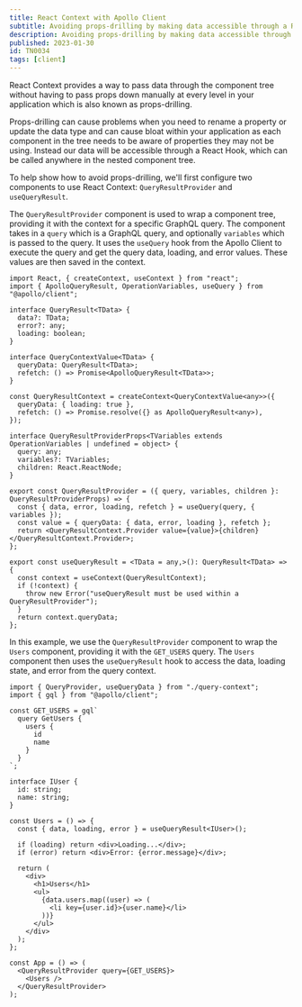 ```yaml
---
title: React Context with Apollo Client
subtitle: Avoiding props-drilling by making data accessible through a React Hook
description: Avoiding props-drilling by making data accessible through a React Hook, which can be called anywhere in the nested component tree.
published: 2023-01-30
id: TN0034
tags: [client]
---
```


React Context provides a way to pass data through the component tree without having to pass props down manually at every level in your application which is also known as props-drilling.

Props-drilling can cause problems when you need to rename a property or update the data type and can cause bloat within your application as each component in the tree needs to be aware of properties they may not be using. Instead our data will be accessible through a React Hook, which can be called anywhere in the nested component tree.

To help show how to avoid props-drilling, we'll first configure two components to use React Context: `QueryResultProvider` and `useQueryResult`.

The `QueryResultProvider` component is used to wrap a component tree, providing it with the context for a specific GraphQL query. The component takes in a `query` which is a GraphQL query, and optionally `variables` which is passed to the query. It uses the `useQuery` hook from the Apollo Client to execute the query and get the query data, loading, and error values. These values are then saved in the context.

```tsx
import React, { createContext, useContext } from "react";
import { ApolloQueryResult, OperationVariables, useQuery } from "@apollo/client";

interface QueryResult<TData> {
  data?: TData;
  error?: any;
  loading: boolean;
}

interface QueryContextValue<TData> {
  queryData: QueryResult<TData>;
  refetch: () => Promise<ApolloQueryResult<TData>>;
}

const QueryResultContext = createContext<QueryContextValue<any>>({
  queryData: { loading: true },
  refetch: () => Promise.resolve({} as ApolloQueryResult<any>),
});

interface QueryResultProviderProps<TVariables extends OperationVariables | undefined = object> {
  query: any;
  variables?: TVariables;
  children: React.ReactNode;
}

export const QueryResultProvider = ({ query, variables, children }: QueryResultProviderProps) => {
  const { data, error, loading, refetch } = useQuery(query, { variables });
  const value = { queryData: { data, error, loading }, refetch };
  return <QueryResultContext.Provider value={value}>{children}</QueryResultContext.Provider>;
};

export const useQueryResult = <TData = any,>(): QueryResult<TData> => {
  const context = useContext(QueryResultContext);
  if (!context) {
    throw new Error("useQueryResult must be used within a QueryResultProvider");
  }
  return context.queryData;
};
```

In this example, we use the `QueryResultProvider` component to wrap the `Users` component, providing it with the `GET_USERS` query. The `Users` component then uses the `useQueryResult` hook to access the data, loading state, and error from the query context.

```tsx
import { QueryProvider, useQueryData } from "./query-context";
import { gql } from "@apollo/client";

const GET_USERS = gql`
  query GetUsers {
    users {
      id
      name
    }
  }
`;

interface IUser {
  id: string;
  name: string;
}

const Users = () => {
  const { data, loading, error } = useQueryResult<IUser>();

  if (loading) return <div>Loading...</div>;
  if (error) return <div>Error: {error.message}</div>;

  return (
    <div>
      <h1>Users</h1>
      <ul>
        {data.users.map((user) => (
          <li key={user.id}>{user.name}</li>
        ))}
      </ul>
    </div>
  );
};

const App = () => (
  <QueryResultProvider query={GET_USERS}>
    <Users />
  </QueryResultProvider>
);
```
